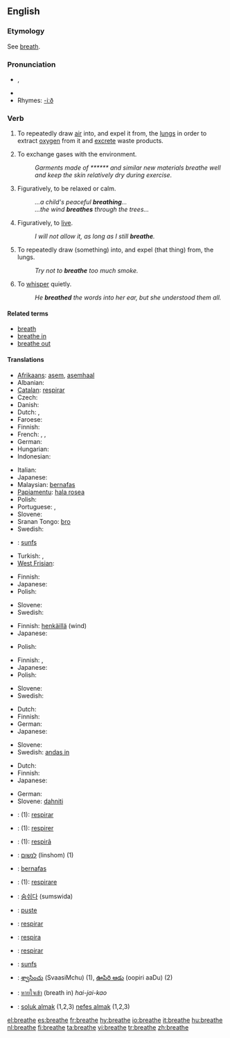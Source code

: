{{wikipedia|dab=breathe}}
==English==

===Etymology===
See [[breath]].

===Pronunciation===
* {{IPA|/briːð/}}, {{SAMPA|/bri:D/}}
* {{audio|en-us-breathe.ogg|Audio (US)}}
* Rhymes: [[Rhymes:English:-iːð|-iːð]]

===Verb===
{{en-verb|breathes|breathing|breathed}}

# {{intransitive}} To repeatedly draw [[air]] into, and expel it from, the [[lung]]s in order to extract [[oxygen]] from it and [[excrete]] waste products.
# {{intransitive}} To exchange gases with the environment.
#: ''Garments made of ****** and similar new materials breathe well and keep the skin relatively dry during exercise.''
# {{intransitive}} Figuratively, to be relaxed or calm.
#: ''...a child's peaceful '''breathing'''...''
#: ''...the wind '''breathes''' through the trees...''
# {{intransitive}} Figuratively, to [[live]].
#: ''I will not allow it, as long as I still '''breathe'''.''
# {{transitive}} To repeatedly draw (something) into, and expel (that thing) from, the lungs.
#: ''Try not to '''breathe''' too much smoke.''
# {{transitive}} To [[whisper]] quietly.
#: ''He '''breathed''' the words into her ear, but she understood them all.''

====Related terms====
* [[breath]]
* [[breathe in]]
* [[breathe out]]

====Translations====
{{trans-top|to draw air in and out}}
* [[Afrikaans]]: [[asem]], [[asemhaal]]
* Albanian: {{t-|sq|marr frymë|xs=Albanian}}
* [[Catalan]]: [[respirar]]
* Czech: {{t-|cs|dýchat}}
* Danish: {{t-|da|ånde}}
* Dutch: {{t+|nl|ademen}}, {{t-|nl|ademhalen}}
* Faroese: {{t-|fo|anda|xs=Faroese}}
* Finnish: {{t+|fi|hengittää}}
* French: {{t+|fr|respirer}}, {{t+|fr|inspirer}}, {{t+|fr|expirer}}
* German: {{t+|de|atmen}}
* Hungarian: {{t+|hu|lélegzik}}
* Indonesian: {{t-|id|bernafas|xs=Indonesian}}
{{trans-mid}}
* Italian: {{t+|it|respirare}}
* Japanese: {{t|ja|sc=Jpan|呼吸する|tr=kokyū-suru}} 
* Malaysian: [[bernafas]]
* [[Papiamentu]]: [[hala rosea]]
* Polish: {{t-|pl|oddychać}}
* Portuguese: {{t-|pt|espirar}}, {{t+|pt|respirar}}
* Slovene: {{t+|sl|dihati}}
* Sranan Tongo: [[bro]]
* Swedish: {{t+|sv|andas}}
* {{ttbc|Tamazight}}: [[sunfs]]
* Turkish: {{t-|tr|nefes almak}}, {{t+|tr|solumak}}
* [[West Frisian]]: {{t-|fy|sykhelje|xs=West Frisian}}
{{trans-bottom}}

{{trans-top|to exchange gases}}
* Finnish: {{t+|fi|hengittää}}
* Japanese: {{t|ja|sc=Jpan|呼吸する|tr=kokyū-suru}} 
* Polish: {{t-|pl|oddychać}}
{{trans-mid}}
* Slovene: {{t+|sl|dihati}}
* Swedish: {{t+|sv|andas}}
{{trans-bottom}}

{{trans-top|to be relaxed}}
* Finnish: [[henkäillä]] (wind)
* Japanese: {{t|ja|sc=Jpan|一息つく|tr=hitoiki-tuku}} 
{{trans-mid}}
* Polish: {{t|pl|odetchnąć}}
{{trans-bottom}}

{{trans-top|(fig) to live}}
* Finnish: {{t+|fi|hengittää}}, {{t-|fi|olla hengissä}}
* Japanese: {{t|ja|sc=Jpan|生きる|tr=ikiru}} 
* Polish: {{t|pl|oddychać swobodnie}}
{{trans-mid}}
* Slovene: {{t+|sl|dihati}}
* Swedish: {{t+|sv|andas}}
{{trans-bottom}}

{{trans-top|to draw sthg into lungs}}
* Dutch: {{t+|nl|inademen}}
* Finnish: {{t+|fi|hengittää}}
* German: {{t+|de|einatmen}}
* Japanese: {{t|ja|sc=Jpan|吸い込む|tr=suikomu}} 
{{trans-mid}}
* Slovene: {{t+|sl|vdihniti}}
* Swedish: [[andas in]]
{{trans-bottom}}

{{trans-top|to whisper}}
* Dutch: {{t+|nl|ademen}}
* Finnish: {{t+|fi|kuiskata}}
* Japanese: {{t|ja|sc=Jpan|ささやく|tr=sasayaku}} 
{{trans-mid}}
* German: {{t+|de|hauchen}}
* Slovene: [[dahniti]]
{{trans-bottom}}

{{checktrans-top}}
* {{ttbc|Catalan}}: (1): [[respirar]]
* {{ttbc|French}}: (1): [[respirer]]
* {{ttbc|Friulian}}: (1): [[respirâ]]
* {{ttbc|Hebrew}}: [[לנשום]] (linshom) (1)
* {{ttbc|Indonesian}}: [[nafas|bernafas]]
* {{ttbc|Italian}}: (1): [[respirare]]
{{trans-mid}}
* {{ttbc|Korean}}: [[숨쉬다]] (sumswida)
* {{ttbc|Norwegian}}: [[puste]]
* {{ttbc|Portuguese}}: [[respirar]]
* {{ttbc|Romanian}}: [[respira]]
* {{ttbc|Spanish}}: [[respirar]]
* {{ttbc|Tamazight}}: [[sunfs]]
* {{ttbc|Telugu}}: [[శ్వాసించు]] (SvaasiMchu) (1), [[ఊపిరి ఆడు]] (oopiri aaDu) (2)
* {{ttbc|Thai}}: [[หายใจเข้า]] (breath in) ''hai-jai-kao''
* {{ttbc|Turkish}}: [[soluk almak]] (1,2,3) [[nefes almak]] (1,2,3)
{{trans-bottom}}

[[el:breathe]]
[[es:breathe]]
[[fr:breathe]]
[[hy:breathe]]
[[io:breathe]]
[[it:breathe]]
[[hu:breathe]]
[[nl:breathe]]
[[fi:breathe]]
[[ta:breathe]]
[[vi:breathe]]
[[tr:breathe]]
[[zh:breathe]]